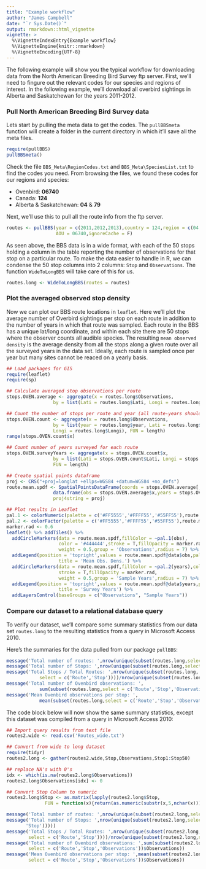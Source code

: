 ```yaml
---
title: "Example workflow"
author: "James Campbell"
date: "`r Sys.Date()`"
output: rmarkdown::html_vignette
vignette: >
  %\VignetteIndexEntry{Example workflow}
  %\VignetteEngine{knitr::rmarkdown}
  %\VignetteEncoding{UTF-8}
---
```


The following example will show you the typical workflow for downloading data from the North American Breeding Bird Survey ftp server.  First, we'll need to fingure out the relevant codes for our species and regions of interest.  In the following example, we'll download all overbird sightings in Alberta and Saskatchewan for the years 2011-2012.

### Pull North American Breeding Bird Survey data

Lets start by pulling the meta data to get the codes.  The `pullBBSmeta` function will create a folder in the current directory in which it'll save all the meta files.

```r
require(pullBBS)
pullBBSmeta()
```

Check the file `BBS_Meta\RegionCodes.txt` and `BBS_Meta\SpeciesList.txt` to find the codes you need.  From browsing the files, we found these codes for our regions and species:

- Ovenbird: **06740**
- Canada: **124**
- Alberta & Saskatchewan: **04** & **79**

Next, we'll use this to pull all the route info from the ftp server.

```r
routes <- pullBBS(year = c(2011,2012,2013),country = 124,region = c(04,79),
                  AOU = 06740,ignoreCache = F)
```

As seen above, the BBS data is in a wide format, with each of the 50 stops holding a column in the table reporting the number of observations for that stop on a particular route.  To make the data easier to handle in R, we can condense the 50 stop columns into 2 columns: `Stop` and `Observations`.  The function `WideToLongBBS` will take care of this for us.

```r
routes.long <- WideToLongBBS(routes = routes)
```

### Plot the averaged observed stop density

Now we can plot our BBS route locations in `leaflet`.  Here we'll plot the average number of Overbird sightings per stop on each route in addition to the number of years in which that route was sampled.  Each route in the BBS has a unique lat/long coordinate, and within each site there are 50 stops where the observer counts all audible species.  The resulting `mean observed density` is the average density from all the stops along a given route over all the surveyed years in the data set.  Ideally, each route is sampled once per year but many sites cannot be reaced on a yearly basis.

```r
## Load packages for GIS
require(leaflet)
require(sp)

## Calculate averaged stop observations per route
stops.OVEN.average <- aggregate(x = routes.long$Observations,
                 by = list(Lati = routes.long$Lati, Longi = routes.long$Longi), FUN = mean)

## Count the number of stops per route and year (all route-years should have 50 stops)
stops.OVEN.count <- aggregate(x = routes.long$Observations,
                 by = list(year = routes.long$year, Lati = routes.long$Lati,
                 Longi = routes.long$Longi), FUN = length)
range(stops.OVEN.count$x)

## Count number of years surveyed for each route
stops.OVEN.surveyYears <- aggregate(x = stops.OVEN.count$x,
                 by = list(Lati = stops.OVEN.count$Lati, Longi = stops.OVEN.count$Longi),
                 FUN = length)

## Create spatial points dataframe
proj <- CRS("+proj=longlat +ellps=WGS84 +datum=WGS84 +no_defs")
route.mean.spdf <- SpatialPointsDataFrame(coords = stops.OVEN.average[,c('Longi','Lati')],
                 data.frame(obs = stops.OVEN.average$x,years = stops.OVEN.surveyYears$x),
                 proj4string = proj)

## Plot results in Leaflet
pal.1 <- colorNumeric(palette = c('#FF5555','#FFFF55','#55FF55'),route.mean.spdf@data$obs)
pal.2 <- colorFactor(palette = c('#FF5555','#FFFF55','#55FF55'),route.mean.spdf@data$years)
marker.rad <- 0.6 
leaflet() %>% addTiles() %>%
  addCircleMarkers(data = route.mean.spdf,fillColor = ~pal.1(obs),
                   color = '#444444',stroke = T,fillOpacity = marker.rad,
                   weight = 0.5,group = 'Observations',radius = 7) %>%
  addLegend(position = 'topright',values = route.mean.spdf@data$obs,pal = pal.1,
                   title = 'Mean Obs. Dens.') %>%
  addCircleMarkers(data = route.mean.spdf,fillColor = ~pal.2(years),color = '#444444',
                   stroke = T,fillOpacity = marker.rad,
                   weight = 0.5,group = 'Sample Years',radius = 7) %>%
  addLegend(position = 'topright',values = route.mean.spdf@data$years,pal = pal.2,
                   title = 'Survey Years') %>%
  addLayersControl(baseGroups = c("Observations", "Sample Years"))
```

### Compare our dataset to a relational database query

To verify our dataset, we'll compare some summary statistics from our data set `routes.long` to the resulting statistics from a query in Microsoft Access 2010.

Here's the summaries for the data pulled from our package `pullBBS`:

```r
message('Total number of routes: ',nrow(unique(subset(routes.long,select = c('Route')))))
message('Total number of Stops: ',nrow(unique(subset(routes.long,select = c('Route','Stop')))))
message('Total Stops / Total Routes: ',nrow(unique(subset(routes.long,
            select = c('Route','Stop'))))/nrow(unique(subset(routes.long,select = c('Route')))))
message('Total number of Ovenbird observations: ',
            sum(subset(routes.long,select = c('Route','Stop','Observations'))$Observations))
message('Mean Ovenbird observations per stop: ',
            mean(subset(routes.long,select = c('Route','Stop','Observations'))$Observations))
```

The code block below will now show the same summary statistics, except this dataset was compiled from a query in Microsoft Access 2010:

```r
## Import query results from text file
routes2.wide <- read.csv('Routes_wide.txt')

## Convert from wide to long dataset
require(tidyr)
routes2.long <- gather(routes2.wide,Stop,Observations,Stop1:Stop50)

## replace NA's with 0's
idx <- which(is.na(routes2.long$Observations))
routes2.long$Observations[idx] <- 0

## Convert Stop Column to numeric
routes2.long$Stop <- as.matrix(lapply(routes2.long$Stop,
              FUN = function(x){return(as.numeric(substr(x,5,nchar(x))))}))

message('Total number of routes: ',nrow(unique(subset(routes2.long,select = c('Route')))))
message('Total number of Stops: ',nrow(unique(subset(routes2.long,select = c('Route',
       'Stop')))))
message('Total Stops / Total Routes: ',nrow(unique(subset(routes2.long,
        select = c('Route','Stop'))))/nrow(unique(subset(routes2.long,select = c('Route')))))
message('Total number of Ovenbird observations: ',sum(subset(routes2.long,
        select = c('Route','Stop','Observations'))$Observations))
message('Mean Ovenbird observations per stop: ',mean(subset(routes2.long,
        select = c('Route','Stop','Observations'))$Observations))
```
